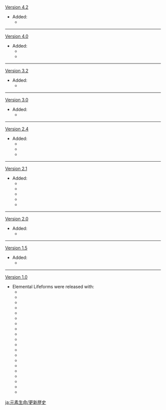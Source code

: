 {{Change History/Header}}
[[Version 4.2]]
*Added:
**{{Enemy|Hydro Tulpa}}
----
[[Version 4.0]]
*Added:
**{{Enemy|Tainted Water-Splitting Phantasm}}
**{{Enemy|Tainted Water-Spouting Phantasm}}
----
[[Version 3.2]]
*Added:
**{{Enemy|Dendro Hypostasis}}
----
[[Version 3.0]]
*Added:
**{{Enemy|Dendro Specter}}
----
[[Version 2.4]]
*Added:
**{{Enemy|Cryo Specter}}
**{{Enemy|Electro Specter}}
**{{Enemy|Pyro Specter}}
----
[[Version 2.1]]
*Added:
**{{Enemy|Hydro Hypostasis}}
**{{Enemy|Thunder Manifestation}}
**{{Enemy|Anemo Specter}}
**{{Enemy|Geo Specter}}
**{{Enemy|Hydro Specter}}
----
[[Version 2.0]]
*Added:
**{{Enemy|Pyro Hypostasis}}
----
[[Version 1.5]]
*Added:
**{{Enemy|Cryo Hypostasis}}
----
[[Version 1.0]]
*Elemental Lifeforms were released with:
**{{Enemy|Anemo Slime}}
**{{Enemy|Cryo Slime}}
**{{Enemy|Dendro Slime}}
**{{Enemy|Electro Slime}}
**{{Enemy|Geo Slime}}
**{{Enemy|Hydro Slime}}
**{{Enemy|Pyro Slime}}
**{{Enemy|Large Anemo Slime}}
**{{Enemy|Large Cryo Slime}}
**{{Enemy|Large Dendro Slime}}
**{{Enemy|Large Electro Slime}}
**{{Enemy|Large Geo Slime}}
**{{Enemy|Large Hydro Slime}}
**{{Enemy|Large Pyro Slime}}
**{{Enemy|Mutant Electro Slime}}
**{{Enemy|Eye of the Storm}}
**{{Enemy|Anemo Hypostasis}}
**{{Enemy|Electro Hypostasis}}
**{{Enemy|Geo Hypostasis}}
**{{Enemy|Rhodeia of Loch|text=Oceanid}}
<noinclude>


[[ja:元素生命/更新歴史]]
</noinclude>